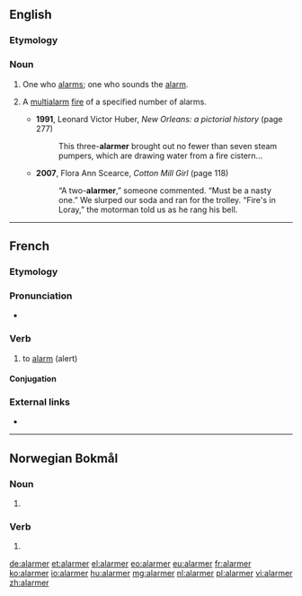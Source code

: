 ==English==

===Etymology===
{{suffix|alarm|er|id2=agent noun|lang=en}}

===Noun===
{{en-noun}}

# One who [[alarms]]; one who sounds the [[alarm]].
# {{lb|en|US|in combination}} A [[multialarm]] [[fire]] of a specified number of alarms.
#* '''1991''', Leonard Victor Huber, ''New Orleans: a pictorial history'' (page 277)
#*: This three-'''alarmer''' brought out no fewer than seven steam pumpers, which are drawing water from a fire cistern...
#* '''2007''', Flora Ann Scearce, ''Cotton Mill Girl'' (page 118)
#*: “A two-'''alarmer''',” someone commented. “Must be a nasty one.” We slurped our soda and ran for the trolley. “Fire's in Loray,” the motorman told us as he rang his bell.

----

==French==

===Etymology===
{{suffix|lang=fr|alarme|er}}

===Pronunciation===
* {{audio|Fr-alarmer.ogg|Audio|lang=fr}}

===Verb===
{{fr-verb}}

# to [[alarm]] (alert)

====Conjugation====
{{fr-conj-auto}}

===External links===
* {{R:TLFi}}

----

==Norwegian Bokmål==

===Noun===
{{head|nb|noun form|g=m}}

# {{inflection of|alarm||indefinite|p|lang=nb}}

===Verb===
{{head|nb|verb form}}

# {{imperative of|alarmere|lang=nb}}

[[de:alarmer]]
[[et:alarmer]]
[[el:alarmer]]
[[eo:alarmer]]
[[eu:alarmer]]
[[fr:alarmer]]
[[ko:alarmer]]
[[io:alarmer]]
[[hu:alarmer]]
[[mg:alarmer]]
[[nl:alarmer]]
[[pl:alarmer]]
[[vi:alarmer]]
[[zh:alarmer]]